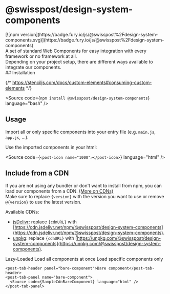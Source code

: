 
<Meta of={PackageStories} />

# @swisspost/design-system-components

<div className="npm-package-link">
  [![npm version](https://badge.fury.io/js/@swisspost%2Fdesign-system-components.svg)](https://badge.fury.io/js/@swisspost%2Fdesign-system-components)
</div>

<div className='lead'>
  A set of standard Web Components for easy integration with every framework or no framework at all.<br/>
  Depending on your project setup, there are different ways available to integrate our components.
</div>

<PackageDocs changelog={changelog}>
  ## Installation

  {/* https://stenciljs.com/docs/custom-elements#consuming-custom-elements */}

  <Source code={`npm install @swisspost/design-system-components`} language="bash" />

  ## Usage

  Import all or only specific components into your entry file (e.g. `main.js`, `app.js`, ...).

  <Source
    code={SampleJsAll}
    language="javascript"
  />

  <Source
    code={SampleJsSpecific}
    language="javascript"
  />

  Use the imported components in your html:

  <Source
    code={`<post-icon name="1000"></post-icon>`}
    language="html"
  />

  ## Include from a CDN

  If you are not using any bundler or don't want to install from npm, you can load our components from a CDN. <a href="https://en.wikipedia.org/wiki/Content_delivery_network" rel="noopener">(More on CDNs)</a><br/>
  Make sure to replace `{version}` with the version you want to use or remove `@{version}` to use the latest version.

  Available CDNs:

  - [jsDelivr](https://www.jsdelivr.com/): replace `{cdnURL}` with [https://cdn.jsdelivr.net/npm/@swisspost/design-system-components](https://cdn.jsdelivr.net/npm/@swisspost/design-system-components).
  - [unpkg](https://unpkg.com/): replace `{cdnURL}` with [https://unpkg.com/@swisspost/design-system-components](https://unpkg.com/@swisspost/design-system-components).

  <post-tabs>
    <post-tab-header panel="lazy-loaded">Lazy-Loaded</post-tab-header>
    <post-tab-panel name="lazy-loaded">
      Load all components at once
      <Source code={SampleCdnLazyLoadedAll} language="html" />
      Load specific components only
      <Source code={SampleCdnLazyLoadedSpecific} language="html" />
    </post-tab-panel>

    <post-tab-header panel="bare-component">Bare component</post-tab-header>
    <post-tab-panel name="bare-component">
      <Source code={SampleCdnBareComponent} language="html" />
    </post-tab-panel>
  </post-tabs>
</PackageDocs>
